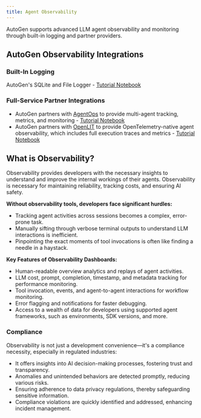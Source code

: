 ```yaml
---
title: Agent Observability
---
```


AutoGen supports advanced LLM agent observability and monitoring through built-in logging and partner providers.

## AutoGen Observability Integrations

### Built-In Logging

AutoGen's SQLite and File Logger - [Tutorial Notebook](/notebooks/agentchat_logging)

### Full-Service Partner Integrations

- AutoGen partners with [AgentOps](https://agentops.ai) to provide multi-agent tracking, metrics, and monitoring - [Tutorial Notebook](/notebooks/agentchat_agentops)
- AutoGen partners with [OpenLIT](https://github.com/openlit/openlit) to provide OpenTelemetry-native agent observability, which includes full execution traces and metrics - [Tutorial Notebook](https://github.com/os1ai/os1/blob/main/notebook/agentchat_openlit.ipynb)

## What is Observability?

Observability provides developers with the necessary insights to understand and improve the internal workings of their agents. Observability is necessary for maintaining reliability, tracking costs, and ensuring AI safety.

**Without observability tools, developers face significant hurdles:**

- Tracking agent activities across sessions becomes a complex, error-prone task.
- Manually sifting through verbose terminal outputs to understand LLM interactions is inefficient.
- Pinpointing the exact moments of tool invocations is often like finding a needle in a haystack.

**Key Features of Observability Dashboards:**

- Human-readable overview analytics and replays of agent activities.
- LLM cost, prompt, completion, timestamp, and metadata tracking for performance monitoring.
- Tool invocation, events, and agent-to-agent interactions for workflow monitoring.
- Error flagging and notifications for faster debugging.
- Access to a wealth of data for developers using supported agent frameworks, such as environments, SDK versions, and more.

### Compliance

Observability is not just a development convenience—it's a compliance necessity, especially in regulated industries:

- It offers insights into AI decision-making processes, fostering trust and transparency.
- Anomalies and unintended behaviors are detected promptly, reducing various risks.
- Ensuring adherence to data privacy regulations, thereby safeguarding sensitive information.
- Compliance violations are quickly identified and addressed, enhancing incident management.
